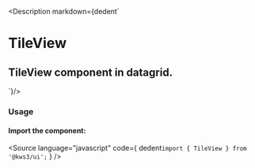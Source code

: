 
<Version />

<Meta of={Stories} />

<Description markdown={dedent`
# TileView
## TileView component in datagrid.
`}/>

<Canvas of={Stories.Main} />

<Controls />


### Usage
#### Import the component:
<Source
  language="javascript"
  code={
    dedent`import { TileView } from '@kws3/ui';`
  }
/>